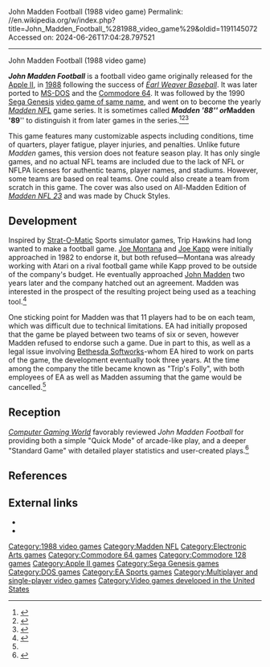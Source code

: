 John Madden Football (1988 video game)
Permalink: //en.wikipedia.org/w/index.php?title=John_Madden_Football_%281988_video_game%29&oldid=1191145072
Accessed on: 2024-06-26T17:04:28.797521



------
John Madden Football (1988 video game)
{{Short description|1988 American football video game}}
{{Infobox video game
| title = John Madden Football
| image = John madden football.jpg
| developer = Robin Antonick, John Friedman (MS-DOS), Rob Johnson (Commodore), and [[Bethesda Softworks]]<ref>{{Cite web |title=Before Elder Scrolls Bethesda Created Madden |url=http://kotaku.com/5816920/before-elder-scrolls-bethesda-created-madden |access-date=8 October 2014 |website=Kotaku}}</ref>
| publisher = [[Electronic Arts]]
| designer = [[Trip Hawkins]], Robin Antonick, [[John Madden]]
| released = Apple II: June 1, 1988<ref>{{Cite web |title=GameSpy: PC Games, Reviews, News, Previews, Demos, Mods & Patches |url=http://www.gamespy.com/ |website=www.gamespy.com}}</ref><br>MS-DOS, Commodore 64/128: 1989<ref>MS-DOS/C64/128 titlescreen copyrights</ref>
| genre = [[Sports game|Sports]]
| modes = [[Single player]], [[Multiplayer video game|Multiplayer]]
| series = ''[[Madden NFL]]''
| platforms = [[Commodore 64]]/[[Commodore 128]], [[Apple II]], [[MS-DOS]]
}}

'''''John Madden Football''''' is a football video game originally released for the [[Apple II]], in [[1988 in video gaming|1988]] following the success of ''[[Earl Weaver Baseball]]''. It was later ported to [[MS-DOS]] and the [[Commodore 64]]. It was followed by the 1990 [[Sega Genesis]] [[John Madden Football (1990 video game)|video game of same name]], and went on to become the yearly ''[[Madden NFL]]'' game series. It is sometimes called '''''Madden '88''''' or '''''Madden '89''''' to distinguish it from later games in the series.<ref>{{Cite web |title=The Making of John Madden Football |url=https://pocketmags.com/eu/retro-gamer-magazine/issue-214/articles/882794/the-making-of-john-madden-football |website=pocketmags.com}}</ref><ref>{{Cite web |last=Carson |first=Dan |title=Ranking the Best Sports Toys from Your Childhood |url=https://bleacherreport.com/articles/1787326-ranking-the-best-sports-toys-from-your-childhood |website=Bleacher Report}}</ref><ref>{{Cite web |title=One Nation Under Madden How the Madden Video Game Franchise Became Bigger Than John Madden |url=https://www.nielsen.com/us/en/insights/article/2008/one-nation-under-madden-how-the-madden-video-game-franchise-became-bigger-than-john-madden |website=www.nielsen.com}}</ref>

This game features many customizable aspects including conditions, time of quarters, player fatigue, player injuries, and penalties. Unlike future ''Madden'' games, this version does not feature season play. It has only single games, and no actual NFL teams are included due to the lack of NFL or NFLPA licenses for authentic teams, player names, and stadiums. However, some teams are based on real teams. One could also create a team from scratch in this game. The cover was also used on All-Madden Edition of ''[[Madden NFL 23]]'' and was made by Chuck Styles.

==Development==
Inspired by [[Strat-O-Matic Football|Strat-O-Matic]] Sports simulator games, Trip Hawkins had long wanted to make a football game. [[Joe Montana]] and [[Joe Kapp]] were initially approached in 1982 to endorse it, but both refused—Montana was already working with Atari on a rival football game while Kapp proved to be outside of the company's budget. He eventually approached [[John Madden]] two years later and the company hatched out an agreement. Madden was interested in the prospect of the resulting project being used as a teaching tool.<ref name="SBNATION">{{Cite web |last=Brady |first=James |title=Exploring the (weird) story of the very first 'John Madden Football' game |url=https://www.sbnation.com/2018/8/7/17599240/john-madden-football-apple-ii-genesis-original-story-trip-hawkins |access-date=19 June 2020 |website=SB Nation|date=7 August 2018 }}</ref>

One sticking point for Madden was that 11 players had to be on each team, which was difficult due to technical limitations. EA had initially proposed that the game be played between two teams of six or seven, however Madden refused to endorse such a game. Due in part to this, as well as a legal issue involving [[Bethesda Softworks]]-whom EA hired to work on parts of the game, the development eventually took three years. At the time among the company the title became known as "Trip's Folly", with both employees of EA as well as Madden assuming that the game would be cancelled.<ref name="SBNATION" />

==Reception==
''[[Computer Gaming World]]'' favorably reviewed ''John Madden Football'' for providing both a simple "Quick Mode" of arcade-like play, and a deeper "Standard Game" with detailed player statistics and user-created plays.<ref name="lee198904">{{Cite magazine |last=Lee |first=Wyatt |date=April 1989 |title=Computer Cavalcade of Sports |url=http://www.cgwmuseum.org/galleries/index.php?year=1989&pub=2&id=58 |magazine=[[Computer Gaming World]] |pages=45 |access-date=24 April 2016}}</ref>

==References==
{{Reflist}}

==External links==
* {{moby game|id=/john-madden-football|name=''John Madden Football''}}
* {{Internet Archive game|John_Madden_Football_Front}}

{{MaddenNFL-Games}}
{{Authority control}}

[[Category:1988 video games]]
[[Category:Madden NFL]]
[[Category:Electronic Arts games]]
[[Category:Commodore 64 games]]
[[Category:Commodore 128 games]]
[[Category:Apple II games]]
[[Category:Sega Genesis games]]
[[Category:DOS games]]
[[Category:EA Sports games]]
[[Category:Multiplayer and single-player video games]]
[[Category:Video games developed in the United States]]